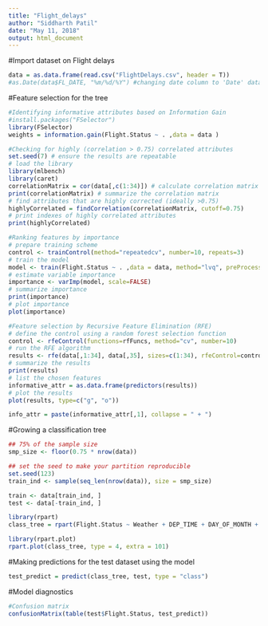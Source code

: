 ```yaml
---
title: "Flight_delays"
author: "Siddharth Patil"
date: "May 11, 2018"
output: html_document
---
```


#Import dataset on Flight delays
```r
data = as.data.frame(read.csv("FlightDelays.csv", header = T))
#as.Date(data$FL_DATE, "%m/%d/%Y") #changing date column to 'Date' data type
```

#Feature selection for the tree
```r
#Identifying informative attributes based on Information Gain
#install.packages("FSelector")
library(FSelector)
weights = information.gain(Flight.Status ~ . ,data = data )

#Checking for highly (correlation > 0.75) correlated attributes
set.seed(7) # ensure the results are repeatable
# load the library
library(mlbench)
library(caret)
correlationMatrix = cor(data[,c(1:34)]) # calculate correlation matrix for numeric attributes
print(correlationMatrix) # summarize the correlation matrix
# find attributes that are highly corrected (ideally >0.75)
highlyCorrelated = findCorrelation(correlationMatrix, cutoff=0.75)
# print indexes of highly correlated attributes
print(highlyCorrelated)

#Ranking features by importance
# prepare training scheme
control <- trainControl(method="repeatedcv", number=10, repeats=3)
# train the model
model <- train(Flight.Status ~ . ,data = data, method="lvq", preProcess="scale", trControl=control)
# estimate variable importance
importance <- varImp(model, scale=FALSE)
# summarize importance
print(importance)
# plot importance
plot(importance)

#Feature selection by Recursive Feature Elimination (RFE)
# define the control using a random forest selection function
control <- rfeControl(functions=rfFuncs, method="cv", number=10)
# run the RFE algorithm
results <- rfe(data[,1:34], data[,35], sizes=c(1:34), rfeControl=control)
# summarize the results
print(results)
# list the chosen features
informative_attr = as.data.frame(predictors(results))
# plot the results
plot(results, type=c("g", "o"))

info_attr = paste(informative_attr[,1], collapse = " + ")
```


#Growing a classification tree
```r
## 75% of the sample size
smp_size <- floor(0.75 * nrow(data))

## set the seed to make your partition reproducible
set.seed(123)
train_ind <- sample(seq_len(nrow(data)), size = smp_size)

train <- data[train_ind, ]
test <- data[-train_ind, ]

library(rpart)
class_tree = rpart(Flight.Status ~ Weather + DEP_TIME + DAY_OF_MONTH + BIN_TIME_5 + CARRIER_US + DISTANCE + CARRIER_DL + DEST_LGA + BIN_TIME_6 + DAY_WEEK_6 + ORIGIN_DCA + CARRIER_MQ + CRS_DEP_TIME + ORIGIN_IAD + CARRIER_DH + DEST_EWR + BIN_TIME_4, train, method = "class")

library(rpart.plot)
rpart.plot(class_tree, type = 4, extra = 101)

```

#Making predictions for the test dataset using the model
```r
test_predict = predict(class_tree, test, type = "class")
```

#Model diagnostics
```r
#Confusion matrix
confusionMatrix(table(test$Flight.Status, test_predict))

```

